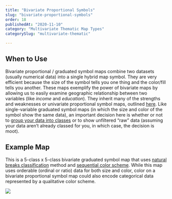 ```yaml
---
title: "Bivariate Proportional Symbols"
slug: "bivariate-proportional-symbols"
order: 18
publishedAt: "2020-11-10"
category: "Multivariate Thematic Map Types"
categorySlug: "multivariate-thematic"

---
```

## When to Use

Bivariate proportional / graduated symbol maps combine two datasets (usually numerical data) into a single hybrid map symbol. They are very efficient because the size of the symbol tells you one thing and the color/fill tells you another. These maps exemplify the power of bivariate maps by allowing us to easily examine geographic relationship between two variables (like _income_ and _education_). They inherit many of the strengths and weaknesses or univariate proportional symbol maps, outlined [here](/guide/proportional-symbols). Like single-variable graduated symbol maps (in which the size and color of the symbol show the same data), an important decision here is whether or not to [group your data into classes](/guide/data-classification) or to show unfiltered “raw” data (assuming your data aren’t already classed for you, in which case, the decision is moot).

## Example Map

This is a 5-class x 5-class bivariate graduated symbol map that uses [natural breaks classification](/guide/data-classification) method and [sequential color scheme](/guide/using-colors-on-maps). While this map uses orderable (ordinal or ratio) data for both size and color, color on a bivariate proportional symbol map could also encode categorical data represented by a qualitative color scheme.

![](/images/guide/bivariate_prop.jpeg)
